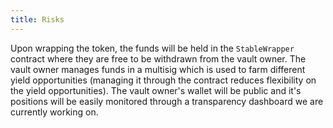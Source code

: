 ```yaml
---
title: Risks
---
```


Upon wrapping the token, the funds will be held in the `StableWrapper` contract where they are free to be withdrawn from the vault owner. The vault owner manages funds in a multisig which is used to farm different yield opportunities (managing it through the contract reduces flexibility on the yield opportunities). The vault owner's wallet will be public and it's positions will be easily monitored through a transparency dashboard we are currently working on.
